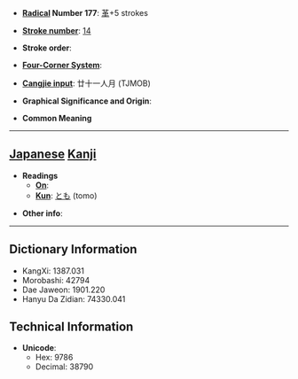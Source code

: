 * '''[[Wiktionary:Chinese radical index| Radical]] Number 177''': [[Wiktionary:Chinese radical index 革|革]]+5 strokes

* '''[[Wiktionary:Chinese total strokes index|Stroke number]]''': [[Wiktionary:Chinese total strokes index 14|14]]

* '''Stroke order''': 

* '''[[Wiktionary:Chinese four corner index|Four-Corner System]]''': 

* '''[[Wiktionary:Chinese Cangjie index|Cangjie input]]''': 廿十一人月 (TJMOB)

* '''Graphical Significance and Origin''': 

* '''Common Meaning'''

----

== [[Japanese]] [[Kanji]] ==

* '''Readings'''
** '''[[On]]''': 
** '''[[Kun]]''': [[とも]] (tomo)

* '''Other info''':  

----

== Dictionary Information ==

* KangXi: 1387.031
* Morobashi: 42794
* Dae Jaweon: 1901.220
* Hanyu Da Zidian: 74330.041

== Technical Information ==

* '''Unicode''':
** Hex: 9786
** Decimal: 38790